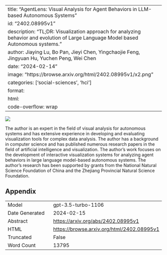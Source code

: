 
---
title: "AgentLens: Visual Analysis for Agent Behaviors in LLM-based Autonomous Systems"
id: "2402.08995v1"
description: "TL;DR: Visualization approach for analyzing behavior and evolution of Large Language Model based Autonomous systems."
author: Jiaying Lu, Bo Pan, Jieyi Chen, Yingchaojie Feng, Jingyuan Hu, Yuchen Peng, Wei Chen
date: "2024-02-14"
image: "https://browse.arxiv.org/html/2402.08995v1/x2.png"
categories: ['social-sciences', 'hci']
format:
  html:
    code-overflow: wrap
---

![](https://browse.arxiv.org/html/2402.08995v1/x2.png)

The author is an expert in the field of visual analysis for autonomous systems and has extensive experience in developing and evaluating visualization tools for complex data analysis. The author has a background in computer science and has published numerous research papers in the field of artificial intelligence and visualization. The author's work focuses on the development of interactive visualization systems for analyzing agent behaviors in large language model-based autonomous systems. The author's research has been supported by grants from the National Natural Science Foundation of China and the Zhejiang Provincial Natural Science Foundation.

## Appendix

|          |          |
|----------|----------|
| Model     | gpt-3.5-turbo-1106       |
| Date Generated     | 2024-02-15       |
| Abstract | [https://arxiv.org/abs/2402.08995v1](https://arxiv.org/abs/2402.08995v1)        |
| HTML     | [https://browse.arxiv.org/html/2402.08995v1](https://browse.arxiv.org/html/2402.08995v1)       |
| Truncated       | False       |
| Word Count       | 13795       |